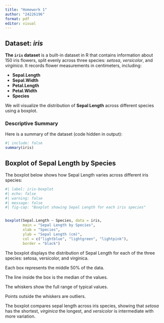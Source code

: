 ```yaml
---
title: "Homework 1"
author: "24226196"
format: pdf
editor: visual
---
```


## Dataset: *iris*

**The `iris` dataset** is a built-in dataset in R that contains information about 150 iris flowers, split evenly across three species: *setosa*, *versicolor*, and *virginica*. It records flower measurements in centimeters, including:

- **Sepal.Length**  
- **Sepal.Width**  
- **Petal.Length**  
- **Petal.Width**  
- **Species**


We will visualize the distribution of **Sepal Length** across different species using a boxplot.

### Descriptive Summary

Here is a summary of the dataset (code hidden in output):

```r
#| include: false
summary(iris)
```

## Boxplot of Sepal Length by Species

The boxplot below shows how Sepal Length varies across different iris species:

```r
#| label: iris-boxplot
#| echo: false
#| warning: false
#| message: false
#| fig-cap: "Boxplot showing Sepal Length for each iris species"


boxplot(Sepal.Length ~ Species, data = iris,
        main = "Sepal Length by Species",
        xlab = "Species",
        ylab = "Sepal Length (cm)",
        col = c("lightblue", "lightgreen", "lightpink"),
        border = "black")
```

The boxplot displays the distribution of Sepal Length for each of the three species: setosa, versicolor, and virginica.

Each box represents the middle 50% of the data.

The line inside the box is the median of the values.

The whiskers show the full range of typical values.

Points outside the whiskers are outliers.

The boxplot compares sepal length across iris species, showing that *setosa* has the shortest, *virginica* the longest, and *versicolor* is intermediate with more variation.
